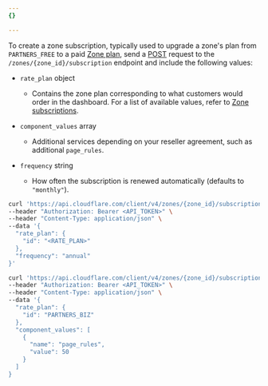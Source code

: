 ```yaml
---
{}

---
```




To create a zone subscription, typically used to upgrade a zone's plan from `PARTNERS_FREE` to a paid [Zone plan](/tenant/reference/subscriptions/#zone-plans), send a [POST](/api/operations/zone-subscription-create-zone-subscription) request to the `/zones/{zone_id}/subscription` endpoint and include the following values:

* `rate_plan` object

  * Contains the zone plan corresponding to what customers would order in the dashboard. For a list of available values, refer to [Zone subscriptions](/tenant/reference/subscriptions/#zone-plans).

* `component_values` array

  * Additional services depending on your reseller agreement, such as additional `page_rules`.

* `frequency` string

  * How often the subscription is renewed automatically (defaults to `"monthly"`).



```bash title="Request (without &#x60;component_values&#x60;)"
curl 'https://api.cloudflare.com/client/v4/zones/{zone_id}/subscription' \
--header "Authorization: Bearer <API_TOKEN>" \
--header "Content-Type: application/json" \
--data '{
  "rate_plan": {
    "id": "<RATE_PLAN>"
  },
  "frequency": "annual"
}'
```

```bash title="Request (with &#x60;component_values&#x60;)"
curl 'https://api.cloudflare.com/client/v4/zones/{zone_id}/subscription' \
--header "Authorization: Bearer <API_TOKEN>" \
--header "Content-Type: application/json" \
--data '{
  "rate_plan": {
    "id": "PARTNERS_BIZ"
  },
  "component_values": [
    {
      "name": "page_rules",
      "value": 50
    }
  ]
}
```
